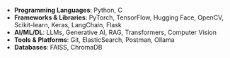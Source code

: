 - **Programming Languages**: Python, C  
- **Frameworks & Libraries**: PyTorch, TensorFlow, Hugging Face, OpenCV, Scikit-learn, Keras, LangChain, Flask  
- **AI/ML/DL**: LLMs, Generative AI, RAG, Transformers, Computer Vision  
- **Tools & Platforms**: Git, ElasticSearch, Postman, Ollama  
- **Databases**: FAISS, ChromaDB 